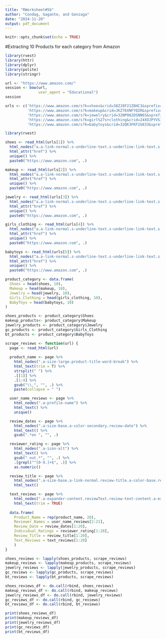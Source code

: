 ```yaml
---
title: "RWorksheet#5b"
author: "Condag, Gagante, and Gonzaga"
date: "2024-11-20"
output: pdf_document
---
```


```r
knitr::opts_chunk$set(echo = TRUE)
```

#Extracting 10 Products for each category from Amazon
```r
library(rvest)
library(httr)
library(dplyr)
library(polite)
library(stringr)

url <- "https://www.amazon.com/"
session <- bow(url, 
               user_agent = "Educational")
session

urls <- c('https://www.amazon.com/s?k=shoes&crid=38ZJ8F21Z8HC3&sprefix=shoes%2Caps%2C453&ref=nb_sb_noss_1', 
          'https://www.amazon.com/s?k=makeup&crid=JKZ76XNFYQIR&sprefix=makeup%2Caps%2C478&ref=nb_sb_noss_1',
          'https://www.amazon.com/s?k=jewelry&crid=32NP062DSNN6S&sprefix=jewel%2Caps%2C479&ref=nb_sb_noss_2',
          'https://www.amazon.com/s?k=girl%27s+clothing&crid=24XOJPYVS1TSP&sprefix=girl%27s+clothing%2Caps%2C408&ref=nb_sb_noss_1',
          'https://www.amazon.com/s?k=babytoys&crid=32QK3FKF2G833&sprefix=babytoys%2Caps%2C511&ref=nb_sb_noss_2')

```

```r
library(rvest)

shoes <- read_html(urls[1]) %>%
  html_nodes("a.a-link-normal.s-underline-text.s-underline-link-text.s-link-style.a-text-normal") %>%
  html_attr("href") %>%
  unique() %>%
  paste0("https://www.amazon.com", .)

makeup <- read_html(urls[2]) %>%
  html_nodes("a.a-link-normal.s-underline-text.s-underline-link-text.s-link-style.a-text-normal") %>%
  html_attr("href") %>%
  unique() %>%
  paste0("https://www.amazon.com", .)

jewelry <- read_html(urls[3]) %>%
  html_nodes("a.a-link-normal.s-underline-text.s-underline-link-text.s-link-style.a-text-normal") %>%
  html_attr("href") %>%
  unique() %>%
  paste0("https://www.amazon.com", .)

girls_clothing <- read_html(urls[4]) %>%
  html_nodes("a.a-link-normal.s-underline-text.s-underline-link-text.s-link-style.a-text-normal") %>%
  html_attr("href") %>%
  unique() %>%
  paste0("https://www.amazon.com", .)

babytoys <- read_html(urls[5]) %>%
  html_nodes("a.a-link-normal.s-underline-text.s-underline-link-text.s-link-style.a-text-normal") %>%
  html_attr("href") %>%
  unique() %>%
  paste0("https://www.amazon.com", .)

product_category <- data.frame(
  Shoes = head(shoes, 10),
  Makeup = head(makeup, 10),
  Jewelry = head(jewelry, 10),
  Girls_Clothing = head(girls_clothing, 10),
  BabyToys = head(babytoys, 10)
)
```
```r
shoes_products <- product_category$Shoes
makeup_products<- product_category$Makeup
jewelry_products <- product_category$Jewelry
gc_products <- product_category$Girls_Clothing
bt_products <- product_category$BabyToys
```

```r
scrape_reviews <- function(url) {
  page <- read_html(url)
          
  product_name <- page %>%
    html_nodes(".a-size-large.product-title-word-break") %>%
    html_text(trim = T) %>%
    strsplit(" ") %>%                
    .[[1]] %>%                       
    .[1:4] %>%
    gsub("\\,", "", .) %>%
    paste(collapse = " ")  

  user_name_reviews <- page %>%
    html_nodes(".a-profile-name") %>%
    html_text() %>%
    unique()

  review_dates <- page %>%
    html_nodes(".a-size-base.a-color-secondary.review-date") %>%
    html_text() %>%
    gsub(".*on ", "", .)

  reviewer_rating <- page %>%
    html_nodes(".a-icon-alt") %>%
    html_text() %>%
    gsub(" out.*", "", .) %>%
    .[grepl("^[0-9.]+$", .)] %>% 
    as.numeric()

  review_title <- page %>%
    html_nodes(".a-size-base.a-link-normal.review-title.a-color-base.review-title-content.a-text-bold span:nth-of-type(2)") %>%
    html_text()

  text_reviews <- page %>%
    html_nodes(".a-expander-content.reviewText.review-text-content.a-expander-partial-collapse-content") %>%
    html_text(trim = TRUE)
    
  data.frame(
    Product_Name = rep(product_name, 20),
    Reviewer_Names = user_name_reviews[2:21],
    Review_Date = review_dates[1:20],
    Individual_Ratings = reviewer_rating[1:20],
    Review_Title = review_title[1:20],
    Text_Reviews = text_reviews[1:20]
    )
}

shoes_reviews <- lapply(shoes_products, scrape_reviews)
makeup_reviews <- lapply(makeup_products, scrape_reviews)
jewelry_reviews <- lapply(jewelry_products, scrape_reviews)
gc_reviews <- lapply(gc_products, scrape_reviews)
bt_reviews <- lapply(bt_products, scrape_reviews)
```

```r
shoes_reviews_df <- do.call(rbind, shoes_reviews)
makeup_reviews_df <- do.call(rbind, makeup_reviews)
jewelry_reviews_df <- do.call(rbind, jewelry_reviews)
gc_reviews_df <- do.call(rbind, gc_reviews)
bt_reviews_df <- do.call(rbind, bt_reviews)

```

```r
print(shoes_reviews_df)
print(makeup_reviews_df)
print(jewelry_reviews_df)
print(gc_reviews_df)
print(bt_reviews_df)
```
